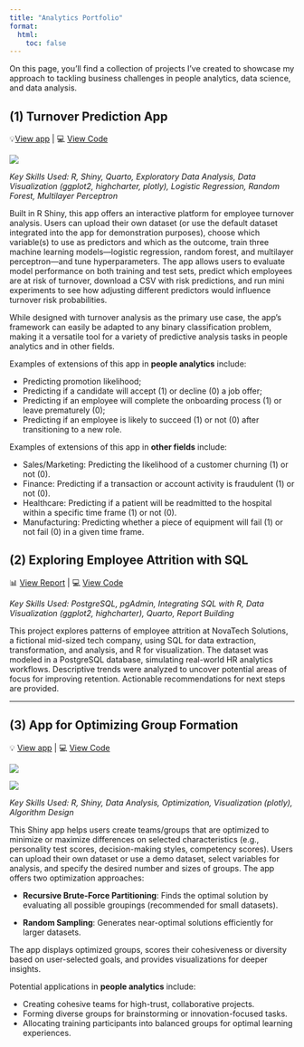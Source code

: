 ```yaml
---
title: "Analytics Portfolio"
format:
  html:
    toc: false
---
```


On this page, you’ll find a collection of projects I’ve created to showcase my approach to tackling business challenges in people analytics, data science, and data analysis.

## **(1) Turnover Prediction App**

💡[View app](https://5yurvz-claudiecoulombe.shinyapps.io/turnover_analysis/) \| 💻 [View Code](https://github.com/claudiecoulombe/claudiecoulombe.github.io/tree/main/employee_turnover_app)

![](images/clipboard-2506617704.png)

*Key Skills Used: R, Shiny, Quarto, Exploratory Data Analysis, Data Visualization (ggplot2, highcharter, plotly), Logistic Regression, Random Forest, Multilayer Perceptron*

Built in R Shiny, this app offers an interactive platform for employee turnover analysis. Users can upload their own dataset (or use the default dataset integrated into the app for demonstration purposes), choose which variable(s) to use as predictors and which as the outcome, train three machine learning models—logistic regression, random forest, and multilayer perceptron—and tune hyperparameters. The app allows users to evaluate model performance on both training and test sets, predict which employees are at risk of turnover, download a CSV with risk predictions, and run mini experiments to see how adjusting different predictors would influence turnover risk probabilities.

While designed with turnover analysis as the primary use case, the app's framework can easily be adapted to any binary classification problem, making it a versatile tool for a variety of predictive analysis tasks in people analytics and in other fields.

Examples of extensions of this app in **people analytics** include:

-   Predicting promotion likelihood;
-   Predicting if a candidate will accept (1) or decline (0) a job offer;
-   Predicting if an employee will complete the onboarding process (1) or leave prematurely (0);
-   Predicting if an employee is likely to succeed (1) or not (0) after transitioning to a new role.

Examples of extensions of this app in **other fields** include:

-   Sales/Marketing: Predicting the likelihood of a customer churning (1) or not (0).
-   Finance: Predicting if a transaction or account activity is fraudulent (1) or not (0).
-   Healthcare: Predicting if a patient will be readmitted to the hospital within a specific time frame (1) or not (0).
-   Manufacturing: Predicting whether a piece of equipment will fail (1) or not fail (0) in a given time frame.

## (2) Exploring Employee Attrition with SQL

📊 [View Report](../attrition_analysis_SQL/docs/employee_attrition_sql.html) \| 💻 [View Code](https://github.com/claudiecoulombe/claudiecoulombe.github.io/tree/main/attrition_analysis_SQL)

*Key Skills Used: PostgreSQL, pgAdmin, Integrating SQL with R, Data Visualization (ggplot2, highcharter), Quarto, Report Building*

This project explores patterns of employee attrition at NovaTech Solutions, a fictional mid-sized tech company, using SQL for data extraction, transformation, and analysis, and R for visualization. The dataset was modeled in a PostgreSQL database, simulating real-world HR analytics workflows. Descriptive trends were analyzed to uncover potential areas of focus for improving retention. Actionable recommendations for next steps are provided.

------------------------------------------------------------------------

## (3) App for Optimizing Group Formation

💡 [View app](https://5yurvz-claudiecoulombe.shinyapps.io/group_formation_app/) \| 💻 [View Code](https://github.com/claudiecoulombe/claudiecoulombe.github.io/tree/main/forming_groups/group_formation_app)

![](images/clipboard-1084400637.png)

![](images/clipboard-2475268341.png)

*Key Skills Used: R, Shiny, Data Analysis, Optimization, Visualization (plotly), Algorithm Design*

This Shiny app helps users create teams/groups that are optimized to minimize or maximize differences on selected characteristics (e.g., personality test scores, decision-making styles, competency scores). Users can upload their own dataset or use a demo dataset, select variables for analysis, and specify the desired number and sizes of groups. The app offers two optimization approaches:

-   **Recursive Brute-Force Partitioning**: Finds the optimal solution by evaluating all possible groupings (recommended for small datasets).

-   **Random Sampling**: Generates near-optimal solutions efficiently for larger datasets.

The app displays optimized groups, scores their cohesiveness or diversity based on user-selected goals, and provides visualizations for deeper insights.

Potential applications in **people analytics** include:

-   Creating cohesive teams for high-trust, collaborative projects.
-   Forming diverse groups for brainstorming or innovation-focused tasks.
-   Allocating training participants into balanced groups for optimal learning experiences.
